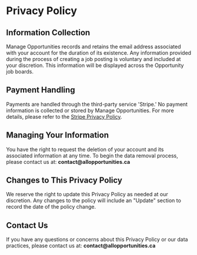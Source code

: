 # Privacy Policy

## Information Collection

Manage Opportunities records and retains the email address associated with your account for the duration of its existence. Any information provided during the process of creating a job posting is voluntary and included at your discretion. This information will be displayed across the Opportunity job boards.



## Payment Handling

Payments are handled through the third-party service 'Stripe.' No payment information is collected or stored by Manage Opportunities. For more details, please refer to the [Stripe Privacy Policy](https://stripe.com/en-ca/privacy).



## Managing Your Information

You have the right to request the deletion of your account and its associated information at any time. To begin the data removal process, please contact us at: __contact@allopportunities.ca__



## Changes to This Privacy Policy

We reserve the right to update this Privacy Policy as needed at our discretion. Any changes to the policy will include an "Update" section to record the date of the policy change.


## Contact Us

If you have any questions or concerns about this Privacy Policy or our data practices, please contact us at: __contact@allopportunities.ca__
